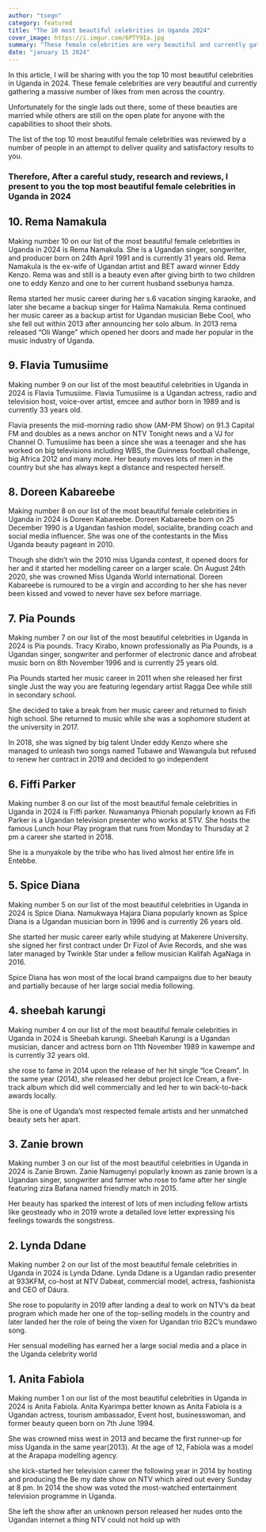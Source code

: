 ```yaml
---
author: "tsegn"
category: featured
title: "The 10 most beautiful celebrities in Uganda 2024"
cover_image: https://i.imgur.com/6PTY9Ia.jpg
summary: "These female celebrities are very beautiful and currently gathering a massive number of likes"
date: "january 15 2024"
---
```


In this article, I will be sharing with you the top 10 most beautiful celebrities in Uganda in 2024. These female celebrities are very beautiful and currently gathering a massive number of likes from men across the country.

Unfortunately for the single lads out there, some of these beauties are married while others are still on the open plate for anyone with the capabilities to shoot their shots.

<AdsComponent />

The list of the top 10 most beautiful female celebrities was reviewed by a number of people in an attempt to deliver quality and satisfactory results to you.

### Therefore, After a careful study, research and reviews, I present to you the top most beautiful female celebrities in Uganda in 2024

## 10. Rema Namakula

Making number 10 on our list of the most beautiful female celebrities in Uganda in 2024 is Rema Namakula. She is a Ugandan singer, songwriter, and producer born on 24th April 1991 and is currently 31 years old. Rema Namakula is the ex-wife of Ugandan artist and BET award winner Eddy Kenzo. Rema was and still is a beauty even after giving birth to two children one to eddy Kenzo and one to her current husband ssebunya hamza.

Rema started her music career during her s.6 vacation singing karaoke, and later she became a backup singer for Halima Namakula. Rema continued her music career as a backup artist for Ugandan musician Bebe Cool, who she fell out within 2013 after announcing her solo album. In 2013 rema released “Oli Wange” which opened her doors and made her popular in the music industry of Uganda.

## 9. Flavia Tumusiime

Making number 9 on our list of the most beautiful celebrities in Uganda in 2024 is Flavia Tumusiime. Flavia Tumusiime is a Ugandan actress, radio and television host, voice-over artist, emcee and author born in 1989 and is currently 33 years old.

Flavia presents the mid-morning radio show (AM-PM Show) on 91.3 Capital FM and doubles as a news anchor on NTV Tonight news and a VJ for Channel O. Tumusiime has been a since she was a teenager and she has worked on big televisions including WBS, the Guinness football challenge, big Africa 2012 and many more. Her beauty moves lots of men in the country but she has always kept a distance and respected herself.

<AdsComponent />

## 8. Doreen Kabareebe

Making number 8 on our list of the most beautiful female celebrities in Uganda in 2024 is Doreen Kabareebe. Doreen Kabareebe born on 25 December 1990 is a Ugandan fashion model, socialite, branding coach and social media influencer. She was one of the contestants in the Miss Uganda beauty pageant in 2010.

Though she didn’t win the 2010 miss Uganda contest, it opened doors for her and it started her modelling career on a larger scale. On August 24th 2020, she was crowned Miss Uganda World international. Doreen Kabareebe is rumoured to be a virgin and according to her she has never been kissed and vowed to never have sex before marriage.

## 7. Pia Pounds

Making number 7 on our list of the most beautiful celebrities in Uganda in 2024 is Pia pounds. Tracy Kirabo, known professionally as Pia Pounds, is a Ugandan singer, songwriter and performer of electronic dance and afrobeat music born on 8th November 1996 and is currently 25 years old.

Pia Pounds started her music career in 2011 when she released her first single Just the way you are featuring legendary artist Ragga Dee while still in secondary school.

She decided to take a break from her music career and returned to finish high school. She returned to music while she was a sophomore student at the university in 2017.

In 2018, she was signed by big talent Under eddy Kenzo where she managed to unleash two songs named Tubawe and Wawangula but refused to renew her contract in 2019 and decided to go independent

<AdsComponent />

## 6. Fiffi Parker

Making number 8 on our list of the most beautiful female celebrities in Uganda in 2024 is Fiffi parker. Nuwamanya Phionah popularly known as Fifi Parker is a Ugandan television presenter who works at STV. She hosts the famous Lunch hour Play program that runs from Monday to Thursday at 2 pm a career she started in 2018.

She is a munyakole by the tribe who has lived almost her entire life in Entebbe.

## 5. Spice Diana

Making number 5 on our list of the most beautiful celebrities in Uganda in 2024 is Spice Diana. Namukwaya Hajara Diana popularly known as Spice Diana is a Ugandan musician born in 1996 and is currently 26 years old.

She started her music career early while studying at Makerere University. she signed her first contract under Dr Fizol of Avie Records, and she was later managed by Twinkle Star under a fellow musician Kalifah AgaNaga in 2016.

Spice Diana has won most of the local brand campaigns due to her beauty and partially because of her large social media following.

<AdsComponent />

## 4. sheebah karungi

Making number 4 on our list of the most beautiful female celebrities in Uganda in 2024 is Sheebah karungi. Sheebah Karungi is a Ugandan musician, dancer and actress born on 11th November 1989 in kawempe and is currently 32 years old.

she rose to fame in 2014 upon the release of her hit single “Ice Cream”. In the same year (2014), she released her debut project Ice Cream, a five-track album which did well commercially and led her to win back-to-back awards locally.

She is one of Uganda’s most respected female artists and her unmatched beauty sets her apart.

## 3. Zanie brown

Making number 3 on our list of the most beautiful celebrities in Uganda in 2024 is Zanie Brown. Zanie Namugenyi popularly known as zanie brown is a Ugandan singer, songwriter and farmer who rose to fame after her single featuring ziza Bafana named friendly match in 2015.

Her beauty has sparked the interest of lots of men including fellow artists like geosteady who in 2019 wrote a detailed love letter expressing his feelings towards the songstress.

<AdsComponent />

## 2. Lynda Ddane

Making number 2 on our list of the most beautiful female celebrities in Uganda in 2024 is Lynda Ddane. Lynda Ddane is a Ugandan radio presenter at 933KFM, co-host at NTV Dabeat, commercial model, actress, fashionista and CEO of Dáura.

She rose to popularity in 2019 after landing a deal to work on NTV‘s da beat program which made her one of the top-selling models in the country and later landed her the role of being the vixen for Ugandan trio B2C’s mundawo song.

Her sensual modelling has earned her a large social media and a place in the Uganda celebrity world

## 1. Anita Fabiola

Making number 1 on our list of the most beautiful celebrities in Uganda in 2024 is Anita Fabiola. Anita Kyarimpa better known as Anita Fabiola is a Ugandan actress, tourism ambassador, Event host, businesswoman, and former beauty queen born on 7th June 1994.

She was crowned miss west in 2013 and became the first runner-up for miss Uganda in the same year(2013). At the age of 12, Fabiola was a model at the Arapapa modelling agency.

she kick-started her television career the following year in 2014 by hosting and producing the Be my date show on NTV which aired out every Sunday at 8 pm. In 2014 the show was voted the most-watched entertainment television programme in Uganda.

She left the show after an unknown person released her nudes onto the Ugandan internet a thing NTV could not hold up with
